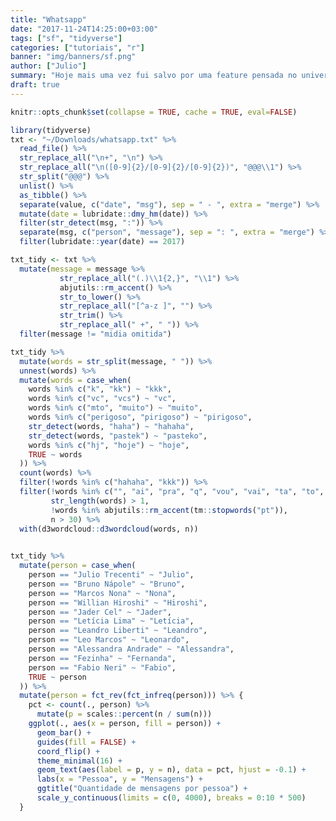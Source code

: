 ```yaml
---
title: "Whatsapp"
date: "2017-11-24T14:25:00+03:00"
tags: ["sf", "tidyverse"]
categories: ["tutoriais", "r"]
banner: "img/banners/sf.png"
author: ["Julio"]
summary: "Hoje mais uma vez fui salvo por uma feature pensada no universo tidy. Dessa vez, o grande culpado foi o sf, um pacote ainda em estágio de desenvolvimento mas que já considero pacas..."
draft: true
---
```


```r
knitr::opts_chunk$set(collapse = TRUE, cache = TRUE, eval=FALSE)
```

```r
library(tidyverse)
txt <- "~/Downloads/whatsapp.txt" %>% 
  read_file() %>% 
  str_replace_all("\n+", "\n") %>% 
  str_replace_all("\n([0-9]{2}/[0-9]{2}/[0-9]{2})", "@@@\\1") %>% 
  str_split("@@@") %>% 
  unlist() %>% 
  as_tibble() %>% 
  separate(value, c("date", "msg"), sep = " - ", extra = "merge") %>% 
  mutate(date = lubridate::dmy_hm(date)) %>% 
  filter(str_detect(msg, ":")) %>% 
  separate(msg, c("person", "message"), sep = ": ", extra = "merge") %>% 
  filter(lubridate::year(date) == 2017)
```


```r
txt_tidy <- txt %>% 
  mutate(message = message %>% 
           str_replace_all("(.)\\1{2,}", "\\1") %>% 
           abjutils::rm_accent() %>% 
           str_to_lower() %>% 
           str_replace_all("[^a-z ]", "") %>% 
           str_trim() %>% 
           str_replace_all(" +", " ")) %>% 
  filter(message != "midia omitida")
```

```r
txt_tidy %>% 
  mutate(words = str_split(message, " ")) %>% 
  unnest(words) %>%
  mutate(words = case_when(
    words %in% c("k", "kk") ~ "kkk",
    words %in% c("vc", "vcs") ~ "vc",
    words %in% c("mto", "muito") ~ "muito",
    words %in% c("perigoso", "pirigoso") ~ "pirigoso",
    str_detect(words, "haha") ~ "hahaha",
    str_detect(words, "pastek") ~ "pasteko",
    words %in% c("hj", "hoje") ~ "hoje",
    TRUE ~ words
  )) %>% 
  count(words) %>% 
  filter(!words %in% c("hahaha", "kkk")) %>% 
  filter(!words %in% c("", "ai", "pra", "q", "vou", "vai", "ta", "to", "pq"), 
         str_length(words) > 1,
         !words %in% abjutils::rm_accent(tm::stopwords("pt")),
         n > 30) %>% 
  with(d3wordcloud::d3wordcloud(words, n))
  
```

```r
txt_tidy %>% 
  mutate(person = case_when(
    person == "Julio Trecenti" ~ "Julio",
    person == "Bruno Nápole" ~ "Bruno",
    person == "Marcos Nona" ~ "Nona",
    person == "Willian Hiroshi" ~ "Hiroshi",
    person == "Jader Cel" ~ "Jader",
    person == "Letícia Lima" ~ "Letícia",
    person == "Leandro Liberti" ~ "Leandro",
    person == "Leo Marcos" ~ "Leonardo",
    person == "Alessandra Andrade" ~ "Alessandra",
    person == "Fezinha" ~ "Fernanda",
    person == "Fabio Neri" ~ "Fabio",
    TRUE ~ person
  )) %>% 
  mutate(person = fct_rev(fct_infreq(person))) %>% {
    pct <- count(., person) %>% 
      mutate(p = scales::percent(n / sum(n)))
    ggplot(., aes(x = person, fill = person)) +
      geom_bar() +
      guides(fill = FALSE) +
      coord_flip() +
      theme_minimal(16) +
      geom_text(aes(label = p, y = n), data = pct, hjust = -0.1) +
      labs(x = "Pessoa", y = "Mensagens") +
      ggtitle("Quantidade de mensagens por pessoa") +
      scale_y_continuous(limits = c(0, 4000), breaks = 0:10 * 500)
  }
  
```

